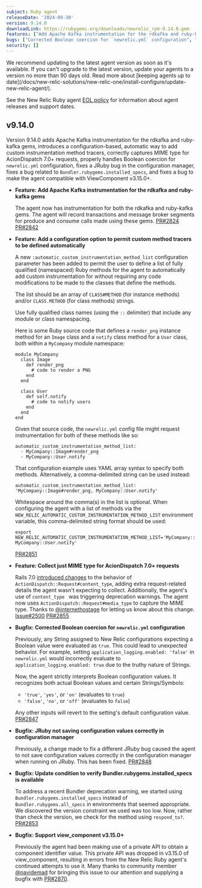 ```yaml
---
subject: Ruby agent
releaseDate: '2024-09-30'
version: 9.14.0
downloadLink: https://rubygems.org/downloads/newrelic_rpm-9.14.0.gem
features: ["Add Apache Kafka instrumentation for the rdkafka and ruby-kafka gems", "Add a configuration option to permit custom method tracers to be defined automatically", "Collect just MIME type for AcionDispatch 7.0+ requests"]
bugs: ["Corrected Boolean coercion for `newrelic.yml` configuration", "JRuby not saving configuration values correctly in configuration manager", "Update condition to verify Bundler.rubygems.installed_specs is available", "Support view_component v3.15.0+"]
security: []
---
```


<Callout variant="important">
  We recommend updating to the latest agent version as soon as it's available. If you can't upgrade to the latest version, update your agents to a version no more than 90 days old. Read more about [keeping agents up to date](/docs/new-relic-solutions/new-relic-one/install-configure/update-new-relic-agent/).

  See the New Relic Ruby agent [EOL policy](https://docs.newrelic.com/docs/apm/agents/ruby-agent/getting-started/ruby-agent-eol-policy/) for information about agent releases and support dates.
</Callout>

## v9.14.0

Version 9.14.0 adds Apache Kafka instrumentation for the rdkafka and ruby-kafka gems, introduces a configuration-based, automatic way to add custom instrumentation method tracers, correctly captures MIME type for AcionDispatch 7.0+ requests, properly handles Boolean coercion for `newrelic.yml` configuration, fixes a JRuby bug in the configuration manager, fixes a bug related to `Bundler.rubygems.installed_specs`, and fixes a bug to make the agent compatible with ViewComponent v3.15.0+.

- **Feature: Add Apache Kafka instrumentation for the rdkafka and ruby-kafka gems**

  The agent now has instrumentation for both the rdkafka and ruby-kafka gems. The agent will record transactions and message broker segments for produce and consume calls made using these gems. [PR#2824](https://github.com/newrelic/newrelic-ruby-agent/pull/2824) [PR#2842](https://github.com/newrelic/newrelic-ruby-agent/pull/2842)

- **Feature: Add a configuration option to permit custom method tracers to be defined automatically**

  A new `:automatic_custom_instrumentation_method_list` configuration parameter has been added to permit the user to define a list of fully qualified (namespaced) Ruby methods for the agent to automatically add custom instrumentation for without requiring any code modifications to be made to the classes that define the methods.

  The list should be an array of `CLASS#METHOD` (for instance methods) and/or `CLASS.METHOD` (for class methods) strings.

  Use fully qualified class names (using the `::` delimiter) that include any module or class namespacing.

  Here is some Ruby source code that defines a `render_png` instance method for an `Image` class and a `notify` class method for a `User` class, both within a `MyCompany` module namespace:

  ```
  module MyCompany
    class Image
      def render_png
        # code to render a PNG
      end
    end

    class User
      def self.notify
        # code to notify users
      end
    end
  end
  ```

  Given that source code, the `newrelic.yml` config file might request instrumentation for both of these methods like so:

  ```
  automatic_custom_instrumentation_method_list:
    - MyCompany::Image#render_png
    - MyCompany::User.notify
  ```

  That configuration example uses YAML array syntax to specify both methods. Alternatively, a comma-delimited string can be used instead:

  ```
  automatic_custom_instrumentation_method_list: 'MyCompany::Image#render_png, MyCompany::User.notify'
  ```

  Whitespace around the comma(s) in the list is optional. When configuring the agent with a list of methods via the `NEW_RELIC_AUTOMATIC_CUSTOM_INSTRUMENTATION_METHOD_LIST` environment variable, this comma-delimited string format should be used:

  ```
  export NEW_RELIC_AUTOMATIC_CUSTOM_INSTRUMENTATION_METHOD_LIST='MyCompany::Image#render_png, MyCompany::User.notify'
  ```

  [PR#2851](https://github.com/newrelic/newrelic-ruby-agent/pull/2851)

- **Feature: Collect just MIME type for AcionDispatch 7.0+ requests**

  Rails 7.0 [introduced changes](https://guides.rubyonrails.org/upgrading_ruby_on_rails.html#actiondispatch-request-content-type-now-returns-content-type-header-as-it-is) to the behavior of `ActionDispatch::Request#content_type`, adding extra request-related details the agent wasn't expecting to collect. Additionally, the agent's use of `content_type ` was triggering deprecation warnings. The agent now uses `ActionDispatch::Request#media_type` to capture the MIME type. Thanks to [@internethostage](https://github.com/internethostage) for letting us know about this change. [Issue#2500](https://github.com/newrelic/newrelic-ruby-agent/issues/2500) [PR#2855](https://github.com/newrelic/newrelic-ruby-agent/pull/2855)

- **Bugfix: Corrected Boolean coercion for `newrelic.yml` configuration**

  Previously, any String assigned to New Relic configurations expecting a Boolean value were evaluated as `true`. This could lead to unexpected behavior. For example, setting `application_logging.enabled: 'false'` in `newrelic.yml` would incorrectly evaluate to `application_logging.enabled: true` due to the truthy nature of Strings.

  Now, the agent strictly interprets Boolean configuration values. It recognizes both actual Boolean values and certain Strings/Symbols:
  - `'true'`, `'yes'`, or `'on'` (evaluates to `true`)
  - `'false'`, `'no'`, or `'off'` (evaluates to `false`)

  Any other inputs will revert to the setting's default configuration value. [PR#2847](https://github.com/newrelic/newrelic-ruby-agent/pull/2847)

- **Bugfix: JRuby not saving configuration values correctly in configuration manager**

  Previously, a change made to fix a different JRuby bug caused the agent to not save configuration values correctly in the configuration manager when running on JRuby. This has been fixed. [PR#2848](https://github.com/newrelic/newrelic-ruby-agent/pull/2848)

- **Bugfix: Update condition to verify Bundler.rubygems.installed_specs is available**

  To address a recent Bundler deprecation warning, we started using `Bundler.rubygems.installed_specs` instead of `Bundler.rubygems.all_specs` in environments that seemed appropriate. We discovered the version constraint we used was too low. Now, rather than check the version, we check for the method using `respond_to?`. [PR#2853](https://github.com/newrelic/newrelic-ruby-agent/pull/2853)

- **Bugfix: Support view_component v3.15.0+**

  Previously the agent had been making use of a private API to obtain a component identifier value. This private API was dropped in v3.15.0 of view_component, resulting in errors from the New Relic Ruby agent's continued attempts to use it. Many thanks to community member [@navidemad](https://github.com/navidemad) for bringing this issue to our attention and supplying a bugfix with [PR#2870](https://github.com/newrelic/newrelic-ruby-agent/pull/2870).


